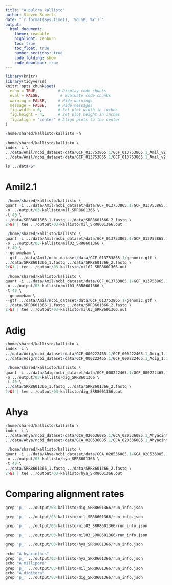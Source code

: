 ```yaml
---
title: "A pulcra kallisto"
author: Steven Roberts
date: "`r format(Sys.time(), '%d %B, %Y')`"  
output: 
  html_document:
    theme: readable
    highlight: zenburn
    toc: true
    toc_float: true
    number_sections: true
    code_folding: show
    code_download: true
---
```


```r
library(knitr)
library(tidyverse)
knitr::opts_chunk$set(
  echo = TRUE,         # Display code chunks
  eval = FALSE,         # Evaluate code chunks
  warning = FALSE,     # Hide warnings
  message = FALSE,     # Hide messages
  fig.width = 6,       # Set plot width in inches
  fig.height = 4,      # Set plot height in inches
  fig.align = "center" # Align plots to the center
)
```




```r
/home/shared/kallisto/kallisto -h
```

```r
/home/shared/kallisto/kallisto \
index -i \
../data/Amil/ncbi_dataset/data/GCF_013753865.1/GCF_013753865.1_Amil_v2.1_genomic.index \
../data/Amil/ncbi_dataset/data/GCF_013753865.1/GCF_013753865.1_Amil_v2.1_genomic.fna
```
```r
ls ../data/S*
```

# Amil2.1


```r
 /home/shared/kallisto/kallisto \
quant -i ../data/Amil/ncbi_dataset/data/GCF_013753865.1/GCF_013753865.1_Amil_v2.1_genomic.index \
-o ../output/03-kallisto/mil_SRR8601366 \
-t 40 \
../data/SRR8601366_1.fastq ../data/SRR8601366_2.fastq \
2>&1 | tee ../output/03-kallisto/mil_SRR8601366.out
```
```r
 /home/shared/kallisto/kallisto \
quant -i ../data/Amil/ncbi_dataset/data/GCF_013753865.1/GCF_013753865.1_Amil_v2.1_genomic.index \
-o ../output/03-kallisto/mil02_SRR8601366 \
-t 40 \
--genomebam \
--gtf ../data/Amil/ncbi_dataset/data/GCF_013753865.1/genomic.gff \
../data/SRR8601366_1.fastq ../data/SRR8601366_2.fastq \
2>&1 | tee ../output/03-kallisto/mil02_SRR8601366.out
```


```r
 /home/shared/kallisto/kallisto \
quant -i ../data/Amil/ncbi_dataset/data/GCF_013753865.1/GCF_013753865.1_Amil_v2.1_genomic.index \
-o ../output/03-kallisto/mil03_SRR8601366 \
-t 40 \
--genomebam \
--gtf ../data/Amil/ncbi_dataset/data/GCF_013753865.1/genomic.gtf \
../data/SRR8601366_1.fastq ../data/SRR8601366_2.fastq \
2>&1 | tee ../output/03-kallisto/mil03_SRR8601366.out
```

# Adig

```r
/home/shared/kallisto/kallisto \
index -i \
../data/Adig/ncbi_dataset/data/GCF_000222465.1/GCF_000222465.1_Adig_1.1_genomic.index \
../data/Adig/ncbi_dataset/data/GCF_000222465.1/GCF_000222465.1_Adig_1.1_genomic.fna
```



```r
 /home/shared/kallisto/kallisto \
quant -i ../data/Adig/ncbi_dataset/data/GCF_000222465.1/GCF_000222465.1_Adig_1.1_genomic.index \
-o ../output/03-kallisto/dig_SRR8601366 \
-t 40 \
../data/SRR8601366_1.fastq ../data/SRR8601366_2.fastq \
2>&1 | tee ../output/03-kallisto/dig_SRR8601366.out
```



# Ahya


```r
/home/shared/kallisto/kallisto \
index -i \
../data/Ahya/ncbi_dataset/data/GCA_020536085.1/GCA_020536085.1_Ahyacinthus.chrsV1_genomic.index \
../data/Ahya/ncbi_dataset/data/GCA_020536085.1/GCA_020536085.1_Ahyacinthus.chrsV1_genomic.fna
```



```r
 /home/shared/kallisto/kallisto \
quant -i ../data/Ahya/ncbi_dataset/data/GCA_020536085.1/GCA_020536085.1_Ahyacinthus.chrsV1_genomic.index \
-o ../output/03-kallisto/hya_SRR8601366 \
-t 40 \
../data/SRR8601366_1.fastq ../data/SRR8601366_2.fastq \
2>&1 | tee ../output/03-kallisto/hya_SRR8601366.out
```







# Comparing alignment rates

```r
grep 'p_' ../output/03-kallisto/dig_SRR8601366/run_info.json
```


```r
grep 'p_' ../output/03-kallisto/mil_SRR8601366/run_info.json
```

```r
grep 'p_' ../output/03-kallisto/mil02_SRR8601366/run_info.json
```

```r
grep 'p_' ../output/03-kallisto/mil03_SRR8601366/run_info.json
```




```r
grep 'p_' ../output/03-kallisto/hya_SRR8601366/run_info.json
```





```r
echo "A hyacinthus"
grep 'p_' ../output/03-kallisto/hya_SRR8601366/run_info.json
echo "A millipora"
grep 'p_' ../output/03-kallisto/mil_SRR8601366/run_info.json
echo "A digitera"
grep 'p_' ../output/03-kallisto/dig_SRR8601366/run_info.json
```